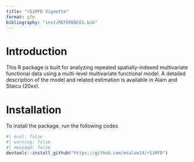 ```yaml
---
title: "rSiMFD Vignette"
format: gfm
bibliography: "inst/REFERENCES.bib"
---
```


# Introduction

This R package is built for analyzing repeated spatially-indexed multivariate functional data using a multi-level multivariate  functional model. A detailed description of the model and related estimation is available in Alam and Staicu (20xx). 

# Installation

To install the package, run the following codes

```r
#| eval: false
#| warning: false
#| message: false
devtools::install_github("https://github.com/msalam14/rSiMFD")
```

